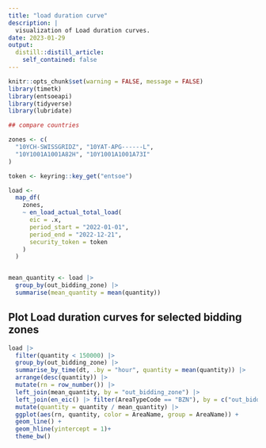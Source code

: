 ```yaml
---
title: "load duration curve"
description: |
  visualization of Load duration curves.
date: 2023-01-29
output:
  distill::distill_article:
    self_contained: false
---
```


```r
knitr::opts_chunk$set(warning = FALSE, message = FALSE)
library(timetk)
library(entsoeapi)
library(tidyverse)
library(lubridate)
```

```r
## compare countries

zones <- c(
  "10YCH-SWISSGRIDZ", "10YAT-APG------L",
  "10Y1001A1001A82H", "10Y1001A1001A73I"
)

token <- keyring::key_get("entsoe")

load <-
  map_df(
    zones,
    ~ en_load_actual_total_load(
      eic = .x,
      period_start = "2022-01-01",
      period_end = "2022-12-21",
      security_token = token
    )
  )


mean_quantity <- load |>
  group_by(out_bidding_zone) |> 
  summarise(mean_quantity = mean(quantity))
```

## Plot Load duration curves for selected bidding zones
```r
load |>
  filter(quantity < 150000) |> 
  group_by(out_bidding_zone) |>
  summarise_by_time(dt, .by = "hour", quantity = mean(quantity)) |> 
  arrange(desc(quantity)) |> 
  mutate(rn = row_number()) |>
  left_join(mean_quantity, by = "out_bidding_zone") |> 
  left_join(en_eic() |> filter(AreaTypeCode == "BZN"), by = c("out_bidding_zone" = "AreaCode")) |> 
  mutate(quantity = quantity / mean_quantity) |>
  ggplot(aes(rn, quantity, color = AreaName, group = AreaName)) +
  geom_line() +
  geom_hline(yintercept = 1)+
  theme_bw()
```

